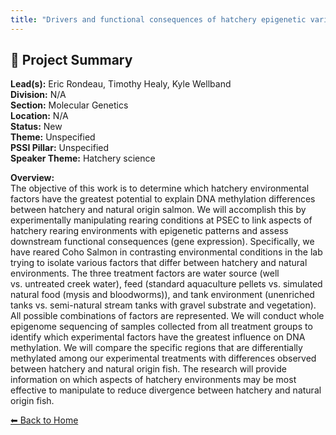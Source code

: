 ```yaml
---
title: "Drivers and functional consequences of hatchery epigenetic variation"
---
```


## 🧬 Project Summary

**Lead(s):** Eric Rondeau, Timothy Healy, Kyle Wellband  
**Division:** N/A  
**Section:** Molecular Genetics  
**Location:** N/A  
**Status:** New  
**Theme:** Unspecified  
**PSSI Pillar:** Unspecified  
**Speaker Theme:** Hatchery science  

**Overview:**  
The objective of this work is to determine which hatchery environmental
factors have the greatest potential to explain DNA methylation differences
between hatchery and natural origin salmon. We will accomplish this by
experimentally manipulating rearing conditions at PSEC to link aspects of
hatchery rearing environments with epigenetic patterns and assess downstream
functional consequences (gene expression). Specifically, we have reared Coho
Salmon in contrasting environmental conditions in the lab trying to isolate
various factors that differ between hatchery and natural environments. The
three treatment factors are water source (well vs. untreated creek water),
feed (standard aquaculture pellets vs. simulated natural food (mysis and
bloodworms)), and tank environment (unenriched tanks vs. semi-natural stream
tanks with gravel substrate and vegetation). All possible combinations of
factors are represented. We will conduct whole epigenome sequencing of samples
collected from all treatment groups to identify which experimental factors
have the greatest influence on DNA methylation. We will compare the specific
regions that are differentially methylated among our experimental treatments
with differences observed between hatchery and natural origin fish. The
research will provide information on which aspects of hatchery environments
may be most effective to manipulate to reduce divergence between hatchery and
natural origin fish.



[⬅ Back to Home](../index.qmd)
